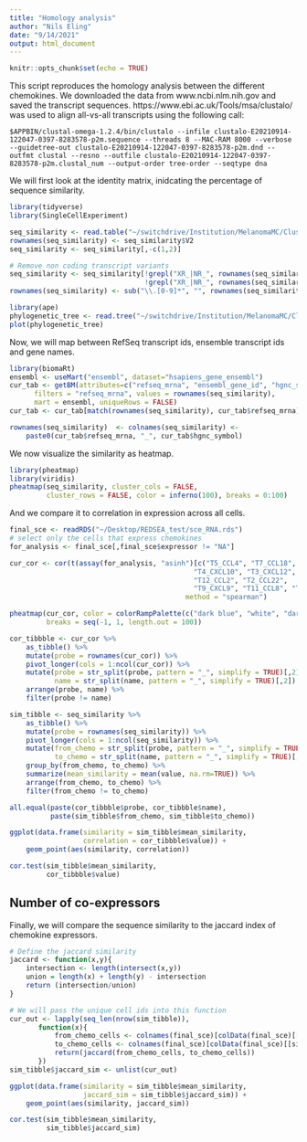 ```yaml
---
title: "Homology analysis"
author: "Nils Eling"
date: "9/14/2021"
output: html_document
---
```


```r
knitr::opts_chunk$set(echo = TRUE)
```

This script reproduces the homology analysis between the different chemokines.
We downloaded the data from www.ncbi.nlm.nih.gov and saved the transcript 
sequences. https://www.ebi.ac.uk/Tools/msa/clustalo/ was used to align all-vs-all
transcripts using the following call:

```
$APPBIN/clustal-omega-1.2.4/bin/clustalo --infile clustalo-E20210914-122047-0397-8283578-p2m.sequence --threads 8 --MAC-RAM 8000 --verbose --guidetree-out clustalo-E20210914-122047-0397-8283578-p2m.dnd --outfmt clustal --resno --outfile clustalo-E20210914-122047-0397-8283578-p2m.clustal_num --output-order tree-order --seqtype dna
```

We will first look at the identity matrix, inidcating the percentage of
sequence similarity.

```r
library(tidyverse)
library(SingleCellExperiment)

seq_similarity <- read.table("~/switchdrive/Institution/MelanomaMC/ClustalW_results/identity_matrix.txt")
rownames(seq_similarity) <- seq_similarity$V2
seq_similarity <- seq_similarity[,-c(1,2)]

# Remove non coding transcript variants
seq_similarity <- seq_similarity[!grepl("XR_|NR_", rownames(seq_similarity)),
                                 !grepl("XR_|NR_", rownames(seq_similarity))]
rownames(seq_similarity) <- sub("\\.[0-9]*", "", rownames(seq_similarity))

library(ape)
phylogenetic_tree <- read.tree("~/switchdrive/Institution/MelanomaMC/ClustalW_results/phylogenetic_tree.txt")
plot(phylogenetic_tree)
```

Now, we will map between RefSeq transcript ids, ensemble transcript ids and
gene names.

```r
library(biomaRt)
ensembl <- useMart("ensembl", dataset="hsapiens_gene_ensembl")
cur_tab <- getBM(attributes=c("refseq_mrna", "ensembl_gene_id", "hgnc_symbol"), 
      filters = "refseq_mrna", values = rownames(seq_similarity), 
      mart = ensembl, uniqueRows = FALSE)
cur_tab <- cur_tab[match(rownames(seq_similarity), cur_tab$refseq_mrna),]

rownames(seq_similarity)  <- colnames(seq_similarity) <- 
    paste0(cur_tab$refseq_mrna, "_", cur_tab$hgnc_symbol)
```

We now visualize the similarity as heatmap.

```r
library(pheatmap)
library(viridis)
pheatmap(seq_similarity, cluster_cols = FALSE,
         cluster_rows = FALSE, color = inferno(100), breaks = 0:100)
```

And we compare it to correlation in expression across all cells.

```r
final_sce <- readRDS("~/Desktop/REDSEA_test/sce_RNA.rds")
# select only the cells that express chemokines
for_analysis <- final_sce[,final_sce$expressor != "NA"]

cur_cor <- cor(t(assay(for_analysis, "asinh")[c("T5_CCL4", "T7_CCL18", "T1_CXCL8",
                                             "T4_CXCL10", "T3_CXCL12", "T8_CXCL13",
                                             "T12_CCL2", "T2_CCL22",
                                             "T9_CXCL9", "T11_CCL8", "T10_CCL19"),]), 
                                           method = "spearman")

pheatmap(cur_cor, color = colorRampPalette(c("dark blue", "white", "dark red"))(100), 
         breaks = seq(-1, 1, length.out = 100))
```

```r
cor_tibbble <- cur_cor %>%
    as_tibble() %>% 
    mutate(probe = rownames(cur_cor)) %>% 
    pivot_longer(cols = 1:ncol(cur_cor)) %>%
    mutate(probe = str_split(probe, pattern = "_", simplify = TRUE)[,2],
           name = str_split(name, pattern = "_", simplify = TRUE)[,2]) %>%
    arrange(probe, name) %>%
    filter(probe != name)

sim_tibble <- seq_similarity %>%
    as_tibble() %>% 
    mutate(probe = rownames(seq_similarity)) %>% 
    pivot_longer(cols = 1:ncol(seq_similarity)) %>%
    mutate(from_chemo = str_split(probe, pattern = "_", simplify = TRUE)[,3],
           to_chemo = str_split(name, pattern = "_", simplify = TRUE)[,3]) %>%
    group_by(from_chemo, to_chemo) %>%
    summarize(mean_similarity = mean(value, na.rm=TRUE)) %>%
    arrange(from_chemo, to_chemo) %>%
    filter(from_chemo != to_chemo)

all.equal(paste(cor_tibbble$probe, cor_tibbble$name),
          paste(sim_tibble$from_chemo, sim_tibble$to_chemo))

ggplot(data.frame(similarity = sim_tibble$mean_similarity,
                  correlation = cor_tibbble$value)) +
    geom_point(aes(similarity, correlation))

cor.test(sim_tibble$mean_similarity,
         cor_tibbble$value)
```

## Number of co-expressors

Finally, we will compare the sequence similarity to the jaccard index 
of chemokine expressors.

```r
# Define the jaccard similarity
jaccard <- function(x,y){
    intersection <- length(intersect(x,y))
    union = length(x) + length(y) - intersection
    return (intersection/union)
}

# We will pass the unique cell ids into this function
cur_out <- lapply(seq_len(nrow(sim_tibble)),
       function(x){
           from_chemo_cells <- colnames(final_sce)[colData(final_sce)[[sim_tibble$from_chemo[x]]] != 0]
           to_chemo_cells <- colnames(final_sce)[colData(final_sce)[[sim_tibble$to_chemo[x]]] != 0]
           return(jaccard(from_chemo_cells, to_chemo_cells))
       })
sim_tibble$jaccard_sim <- unlist(cur_out)

ggplot(data.frame(similarity = sim_tibble$mean_similarity,
                  jaccard_sim = sim_tibble$jaccard_sim)) +
    geom_point(aes(similarity, jaccard_sim))

cor.test(sim_tibble$mean_similarity,
         sim_tibble$jaccard_sim)
```

